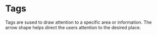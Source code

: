 
# Tags
<Canvas of={Tag} />
Tags are sused to draw attention to a specific area or information.
The arrow shape helps direct the users attention to the desired place.